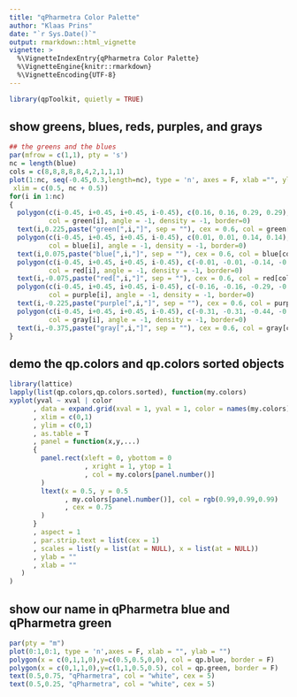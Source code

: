 ```yaml
---
title: "qPharmetra Color Palette"
author: "Klaas Prins"
date: "`r Sys.Date()`"
output: rmarkdown::html_vignette
vignette: >
  %\VignetteIndexEntry{qPharmetra Color Palette}
  %\VignetteEngine{knitr::rmarkdown}
  %\VignetteEncoding{UTF-8}
---
```


```r
library(qpToolkit, quietly = TRUE)
```

## show greens, blues, reds, purples, and grays

```r
## the greens and the blues
par(mfrow = c(1,1), pty = 's')
nc = length(blue)
cols = c(8,8,8,8,8,4,2,1,1,1)
plot(1:nc, seq(-0.45,0.3,length=nc), type = 'n', axes = F, xlab ="", ylab = "",
 xlim = c(0.5, nc + 0.5))
for(i in 1:nc)
{
  polygon(c(i-0.45, i+0.45, i+0.45, i-0.45), c(0.16, 0.16, 0.29, 0.29),
          col = green[i], angle = -1, density = -1, border=0)
  text(i,0.225,paste("green[",i,"]", sep = ""), cex = 0.6, col = green[cols][i])
  polygon(c(i-0.45, i+0.45, i+0.45, i-0.45), c(0.01, 0.01, 0.14, 0.14),
          col = blue[i], angle = -1, density = -1, border=0)
  text(i,0.075,paste("blue[",i,"]", sep = ""), cex = 0.6, col = blue[cols][i])
  polygon(c(i-0.45, i+0.45, i+0.45, i-0.45), c(-0.01, -0.01, -0.14, -0.14),
          col = red[i], angle = -1, density = -1, border=0)
  text(i,-0.075,paste("red[",i,"]", sep = ""), cex = 0.6, col = red[cols][i])
  polygon(c(i-0.45, i+0.45, i+0.45, i-0.45), c(-0.16, -0.16, -0.29, -0.29),
          col = purple[i], angle = -1, density = -1, border=0)
  text(i,-0.225,paste("purple[",i,"]", sep = ""), cex = 0.6, col = purple[cols][i])
  polygon(c(i-0.45, i+0.45, i+0.45, i-0.45), c(-0.31, -0.31, -0.44, -0.44),
          col = gray[i], angle = -1, density = -1, border=0)
  text(i,-0.375,paste("gray[",i,"]", sep = ""), cex = 0.6, col = gray[cols][i])
}
```

## demo the qp.colors and qp.colors sorted objects

```r
library(lattice)
lapply(list(qp.colors,qp.colors.sorted), function(my.colors)
xyplot(yval ~ xval | color
      , data = expand.grid(xval = 1, yval = 1, color = names(my.colors))
      , xlim = c(0,1)
      , ylim = c(0,1)
      , as.table = T
      , panel = function(x,y,...)
      {
        panel.rect(xleft = 0, ybottom = 0
                   , xright = 1, ytop = 1
                   , col = my.colors[panel.number()]
        )
        ltext(x = 0.5, y = 0.5
              , my.colors[panel.number()], col = rgb(0.99,0.99,0.99)
              , cex = 0.75
        )
      }
      , aspect = 1
      , par.strip.text = list(cex = 1)
      , scales = list(y = list(at = NULL), x = list(at = NULL))
      , ylab = ""
      , xlab = ""
   )
)
```

## show our name in qPharmetra blue and qPharmetra green

```r
par(pty = "m")
plot(0:1,0:1, type = 'n',axes = F, xlab = "", ylab = "")
polygon(x = c(0,1,1,0),y=c(0.5,0.5,0,0), col = qp.blue, border = F)
polygon(x = c(0,1,1,0),y=c(1,1,0.5,0.5), col = qp.green, border = F)
text(0.5,0.75, "qPharmetra", col = "white", cex = 5)
text(0.5,0.25, "qPharmetra", col = "white", cex = 5)
```
